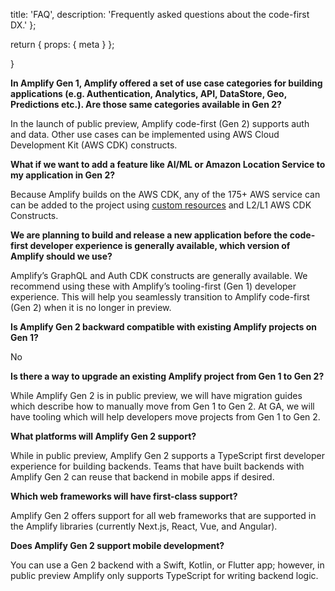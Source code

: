  title: 'FAQ',
  description: 'Frequently asked questions about the code-first DX.'
};

  return {
    props: {
      meta
    }
  };

}

**In Amplify Gen 1, Amplify offered a set of use case categories for building applications (e.g. Authentication, Analytics, API, DataStore, Geo, Predictions etc.). Are those same categories available in Gen 2?**

In the launch of public preview, Amplify code-first (Gen 2) supports auth and data. Other use cases can be implemented using AWS Cloud Development Kit (AWS CDK) constructs.

**What if we want to add a feature like AI/ML or Amazon Location Service to my application in Gen 2?**

Because Amplify builds on the AWS CDK, any of the 175+ AWS service can can be added to the project using [custom resources](../../build-a-backend/add-aws-services/custom-resources/) and L2/L1 AWS CDK Constructs.

**We are planning to build and release a new application before the code-first developer experience is generally available, which version of Amplify should we use?**

Amplify’s GraphQL and Auth CDK constructs are generally available. We recommend using these with Amplify’s tooling-first (Gen 1) developer experience. This will help you seamlessly transition to Amplify code-first (Gen 2) when it is no longer in preview.

**Is Amplify Gen 2 backward compatible with existing Amplify projects on Gen 1?**

No

**Is there a way to upgrade an existing Amplify project from Gen 1 to Gen 2?**

While Amplify Gen 2 is in public preview, we will have migration guides which describe how to manually move from Gen 1 to Gen 2. At GA, we will have tooling which will help developers move projects from Gen 1 to Gen 2.

**What platforms will Amplify Gen 2 support?**

While in public preview, Amplify Gen 2 supports a TypeScript first developer experience for building backends. Teams that have built backends with Amplify Gen 2 can reuse that backend in mobile apps if desired.

 
**Which web frameworks will have first-class support?**

Amplify Gen 2 offers support for all web frameworks that are supported in the Amplify libraries (currently Next.js, React, Vue, and Angular).

**Does Amplify Gen 2 support mobile development?**

You can use a Gen 2 backend with a Swift, Kotlin, or Flutter app; however, in public preview Amplify only supports TypeScript for writing backend logic.
